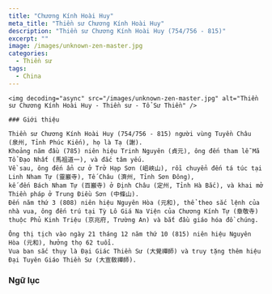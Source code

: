 ```yaml
---
title: "Chương Kính Hoài Huy"
meta_title: "Thiền sư Chương Kính Hoài Huy"
description: "Thiền sư Chương Kính Hoài Huy (754/756 - 815)"
excerpt: ""
image: /images/unknown-zen-master.jpg
categories:
  - Thiền sư
tags:
  - China
---
```


<div className="grid xl:grid-cols-8 lg:grid-cols-8 md:grid-cols-2 sm:grid-cols-2 xs:grid-cols-1 gap-8 bg-body dark:bg-darkmode-body">

  <div className="lg:col-span-3 md:col-span-1">

    <img decoding="async" src="/images/unknown-zen-master.jpg" alt="Thiền sư Chương Kính Hoài Huy - Thiền sư - Tổ Sư Thiền" />

    ### Giới thiệu

    Thiền sư Chương Kính Hoài Huy (754/756 - 815) người vùng Tuyền Châu (泉州, Tỉnh Phúc Kiến), họ là Tạ (謝).
    Khoảng năm đầu (785) niên hiệu Trinh Nguyên (貞元), ông đến tham lễ Mã Tổ Đạo Nhất (馬祖道一), và đắc tâm yếu.
    Về sau, ông đến ẩn cư ở Trở Hạp Sơn (岨峽山), rồi chuyển đến tá túc tại Linh Nham Tự (靈巖寺), Tế Châu (濟州, Tỉnh Sơn Đông),
    kế đến Bách Nham Tự (百巖寺) ở Định Châu (定州, Tỉnh Hà Bắc), và khai mở Thiền pháp ở Trung Điều Sơn (中條山).
    Đến năm thứ 3 (808) niên hiệu Nguyên Hòa (元和), thể theo sắc lệnh của nhà vua, ông đến trú tại Tỳ Lô Giá Na Viện của Chương Kính Tự (章敬寺) thuộc Phủ Kinh Triệu (京兆府, Trường An) và bắt đầu giáo hóa đồ chúng.

    Ông thị tịch vào ngày 21 tháng 12 năm thứ 10 (815) niên hiệu Nguyên Hòa (元和), hưởng thọ 62 tuổi.
    Vua ban sắc thụy là Đại Giác Thiền Sư (大覺禪師) và truy tặng thêm hiệu Đại Tuyên Giáo Thiền Sư (大宣敎禪師).

</div>

<div className="lg:col-span-5 md:col-span-1">

### Ngữ lục

</div>

</div>
